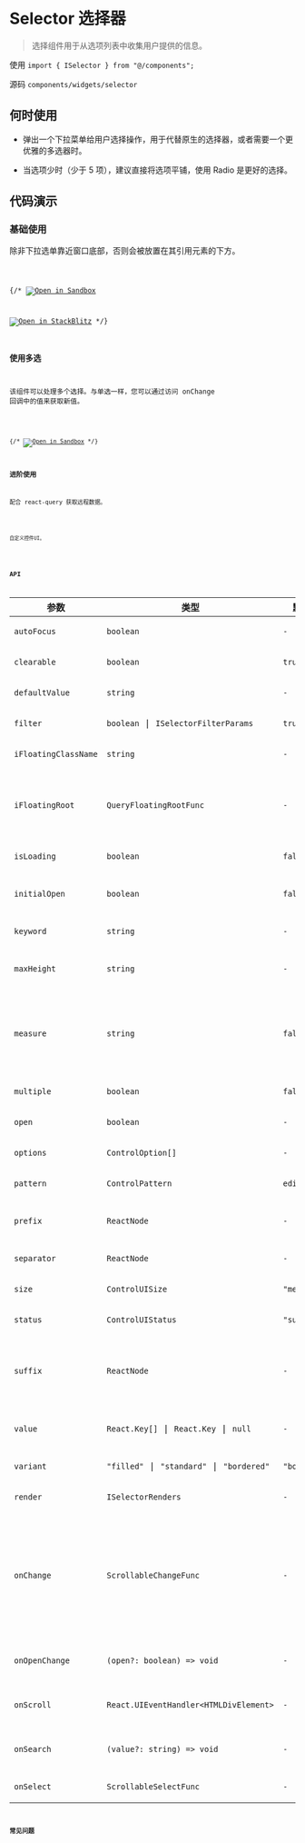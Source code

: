 # Selector 选择器

> 选择组件用于从选项列表中收集用户提供的信息。

使用 `import { ISelector } from "@/components";`

源码 `components/widgets/selector`

## 何时使用

* 弹出一个下拉菜单给用户选择操作，用于代替原生的选择器，或者需要一个更优雅的多选器时。

* 当选项少时（少于 5 项），建议直接将选项平铺，使用 Radio 是更好的选择。

## 代码演示

### 基础使用

除非下拉选单靠近窗口底部，否则会被放置在其引用元素的下方。

<code src='@cases/selector/basic' />

{/* [![Open in Sandbox](https://codesandbox.io/static/img/play-codesandbox.svg)](https://codesandbox.io/p/github/busy-mango/react-app/main?embed=1&file=%2Fsrc%2Fexamples%2Fselector%2Fbasic.tsx&showConsole=true)

[![Open in StackBlitz](https://developer.stackblitz.com/img/open_in_stackblitz.svg)](https://stackblitz.com/fork/github/busy-mango/react-app?file=src%2Fpages%2Findex.tsx) */}

### 使用多选

该组件可以处理多个选择。与单选一样，您可以通过访问 onChange 回调中的值来获取新值。

<code src='@cases/selector/multiple' />

{/* [![Open in Sandbox](https://codesandbox.io/static/img/play-codesandbox.svg)](https://codesandbox.io/p/github/busy-mango/react-app/main?embed=1&file=%2Fsrc%2Fexamples%2Fselector%2Fmultiple.tsx) */}

### 进阶使用

配合 react-query 获取远程数据。

<code src='@cases/selector/promise' />

自定义控件UI。

<code src='@cases/selector/custom' />

## API

| 参数 | 类型 | 默认值 | 描述 |
| -------------------- | ----------------------------------------- | ------------ | --------------- |
| `autoFocus`          | `boolean`                                 | `-`          | 控件是否自动聚焦。|
| `clearable`          | `boolean`                                 | `true`       | 控件是否呈现清空按钮。|
| `defaultValue`       | `string`                                  | `-`          | 控件默认选中的值。|
| `filter`             | `boolean` \| `ISelectorFilterParams`      | `true`       | 控件过滤选项配置。|
| `iFloatingClassName` | `string`                                  | `-`          | 控件浮层样式。|
| `iFloatingRoot`      | `QueryFloatingRootFunc`                   | `-`          | 浮层默认渲染到 root 上，也可以使用此方法指定根节点。|
| `isLoading`          | `boolean`                                 | `false`      | 控件是否呈现加载中样式。|
| `initialOpen`        | `boolean`                                 | `false`      | 控件是否在载入时展开浮层选单。|
| `keyword`            | `string`                                  | `-`          | 控制控件搜索文本。|
| `maxHeight`          | `string`                                  | `-`          | 控制控件浮层选单最大高度。|
| `measure`            | `string`                                  | `false`      | 浮层选单是否测量元素高度（用来实现选项动态高度，消耗性能，不建议开启）。|
| `multiple`           | `boolean`                                 | `false`      | 控件是否开启多选。 |
| `open`               | `boolean`                                 | `-`          | 控制浮层选单是否展开。|
| `options`            | `ControlOption[]`                         | `-`          | 控件浮层选单可选性。|
| `pattern`            | `ControlPattern`                          | `editable`   | 控制控件交互方式。  |
| `prefix`             | `ReactNode`                               | `-`          | 控件前缀节点（一般用于放置前缀图标）。|
| `separator`          | `ReactNode`                               | `-`          | 控件选中项的分隔符。|
| `size`               | `ControlUISize`                           | `"medium"`   | 控制控件的尺寸大小。|
| `status`             | `ControlUIStatus`                         | `"success"`  | 控制控件的校验状态。 |
| `suffix`             | `ReactNode`                               | `-`          | 控件后缀节点，用于替换选择器默认的箭头、关闭按钮交互。|
| `value`              | `React.Key[]` \| `React.Key` \| `null`    | `-`          | 控件当前选中项，支持`null`值。|
| `variant`            | `"filled"` \| `"standard"` \| `"bordered"`| `"bordered"` | 控制控件呈现的形态变体。|
| `render`             | `ISelectorRenders`                        | `-`          | 自定义控件UI样式。|
| `onChange`           | `ScrollableChangeFunc`                    | `-`          | 控件选中选单选项时触发的回调。 <br/> ⚠️这是通用事件，不是`ChangeEvent`，除非是由浏览器自动填充引起的。 |
| `onOpenChange`       | `(open?: boolean) => void`                | `-`          | 浮层选单展开、收起时触发的回调。|
| `onScroll`           | `React.UIEventHandler<HTMLDivElement>`    | `-`          | 浮层选单滚动时的触发的回调。|
| `onSearch`           | `(value?: string) => void`                | `-`          | 控件搜索文本变更触发的回调。|
| `onSelect`           | `ScrollableSelectFunc`                    | `-`          | 选项选中时触发的回调。|

## 常见问题
